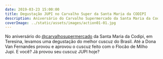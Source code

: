 ```yaml
---
date: 2019-03-23 15:00:00
title: Degustação JUPI no Carvalho Super da Santa Maria da CODIPI
description: Aniversário do Carvalho Supermercado da Santa Maria da Codipi.
coverImage: ../static/assets/images/action01-01.jpg
---
```


No aniversário do <a target="_blank" rel="noopener noreferrer" href="https://www.instagram.com/carvalhosupermercado/">@carvalhosupermercado</a> da Santa Maria da Codipi, em Teresina, levamos uma degustação do melhor cuscuz do Brasil. Até a Dona Van Fernandes provou e aprovou o cuscuz feito com o Flocão de Milho Jupi. E você? Já provou seu cuscuz JUPI hoje?

